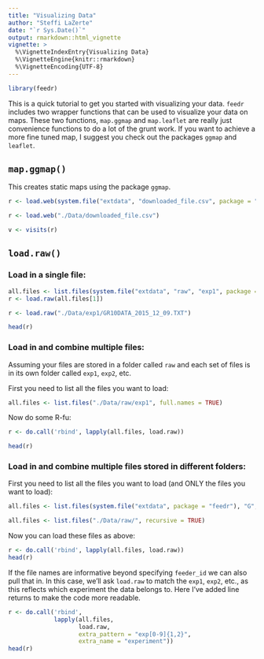 ```yaml
---
title: "Visualizing Data"
author: "Steffi LaZerte"
date: "`r Sys.Date()`"
output: rmarkdown::html_vignette
vignette: >
  %\VignetteIndexEntry{Visualizing Data}
  %\VignetteEngine{knitr::rmarkdown}
  %\VignetteEncoding{UTF-8}
---
```



```r
library(feedr)
```

This is a quick tutorial to get you started with visualizing your data. `feedr` includes two wrapper functions that can be used to visualize your data on maps. These two functions, `map.ggmap` and `map.leaflet` are really just convenience functions to do a lot of the grunt work. If you want to achieve a more fine tuned map, I suggest you check out the packages `ggmap` and `leaflet`.

## `map.ggmap()`

This creates static maps using the package `ggmap`.

```r
r <- load.web(system.file("extdata", "downloaded_file.csv", package = "feedr"))
```

```r
r <- load.web("./Data/downloaded_file.csv")
```

```r
v <- visits(r)

```

## `load.raw()`

### Load in a single file:
```r
all.files <- list.files(system.file("extdata", "raw", "exp1", package = "feedr"), full.names = T)
r <- load.raw(all.files[1])
```

```r
r <- load.raw("./Data/exp1/GR10DATA_2015_12_09.TXT")
```

```r
head(r)
```

### Load in and combine multiple files:

Assuming your files are stored in a folder called `raw` and each set of files is in its own folder called `exp1`, `exp2`, etc.

First you need to list all the files you want to load:
```r
all.files <- list.files("./Data/raw/exp1", full.names = TRUE)
```

Now do some R-fu:

```r
r <- do.call('rbind', lapply(all.files, load.raw))
```

```r
head(r)
```

### Load in and combine multiple files stored in different folders:

First you need to list all the files you want to load (and ONLY the files you want to load):

```r
all.files <- list.files(system.file("extdata", package = "feedr"), "G", recursive = TRUE, full.names = T)
```
```r
all.files <- list.files("./Data/raw/", recursive = TRUE)
```

Now you can load these files as above:
```r
r <- do.call('rbind', lapply(all.files, load.raw))
head(r)
```

If the file names are informative beyond specifying `feeder_id` we can also pull that in. In this case, we'll ask `load.raw` to match the `exp1`, `exp2`, etc., as this reflects which experiment the data belongs to. Here I've added line returns to make the code more readable.

```r
r <- do.call('rbind', 
             lapply(all.files, 
                    load.raw, 
                    extra_pattern = "exp[0-9]{1,2}", 
                    extra_name = "experiment"))
head(r)
```
